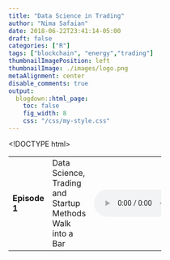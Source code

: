 ```yaml
---
title: "Data Science in Trading"
author: "Nima Safaian"
date: 2018-06-22T23:41:14-05:00
draft: false
categories: ["R"]
tags: ["blockchain", "energy","trading"]
thumbnailImagePosition: left
thumbnailImage: ./images/logo.png
metaAlignment: center
disable_comments: true
output:
  blogdown::html_page:
    toc: false
    fig_width: 8
    css: "/css/my-style.css"
---
```


<!DOCTYPE html>
<html>
<body>

<table class="sortable" cellpadding="0" cellspacing="0" border="0" style="width:60%;">

<tr>
<td><b>Episode 1</b></td>
<td>Data Science, Trading and Startup Methods Walk into a Bar</td>
<td> 
<audio controls>
<source src="./mp3/Ep1_CrossPoll_NSafaian.mp3" type="audio/mpeg">
                Your browser does not support the audio element.
</audio>
</td>
</tr>

</table>

</body>
</html>
